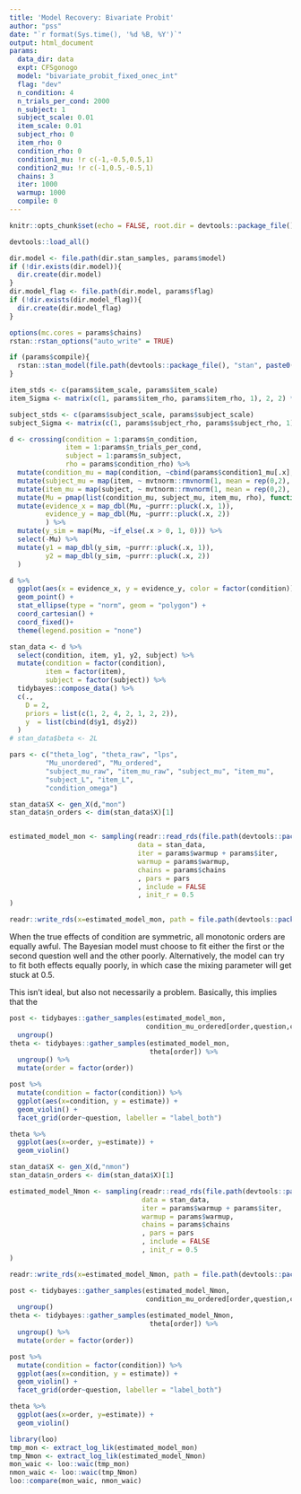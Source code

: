 ```yaml
---
title: 'Model Recovery: Bivariate Probit'
author: "pss"
date: "`r format(Sys.time(), '%d %B, %Y')`"
output: html_document
params:
  data_dir: data
  expt: CFSgonogo
  model: "bivariate_probit_fixed_onec_int"
  flag: "dev"
  n_condition: 4
  n_trials_per_cond: 2000
  n_subject: 1
  subject_scale: 0.01
  item_scale: 0.01
  subject_rho: 0
  item_rho: 0
  condition_rho: 0 
  condition1_mu: !r c(-1,-0.5,0.5,1)
  condition2_mu: !r c(-1,0.5,-0.5,1)
  chains: 3
  iter: 1000
  warmup: 1000
  compile: 0
---
```


```r
knitr::opts_chunk$set(echo = FALSE, root.dir = devtools::package_file(), message = FALSE, warning = FALSE, fig.width = 7, fig.asp = 1, cache = FALSE, cache.path = paste0(file.path(devtools::package_file(), "output", "cache", params$model, params$flag, params$participant), .Platform$file.sep), fig.path = paste0(file.path(devtools::package_file(), "output", "figures", params$model, params$flag), .Platform$file.sep) )

devtools::load_all()

dir.model <- file.path(dir.stan_samples, params$model)
if (!dir.exists(dir.model)){
  dir.create(dir.model)
}
dir.model_flag <- file.path(dir.model, params$flag)
if (!dir.exists(dir.model_flag)){
  dir.create(dir.model_flag)
}

options(mc.cores = params$chains)
rstan::rstan_options("auto_write" = TRUE)

if (params$compile){
  rstan::stan_model(file.path(devtools::package_file(), "stan", paste0(params$model, ".stan")))
}

item_stds <- c(params$item_scale, params$item_scale)
item_Sigma <- matrix(c(1, params$item_rho, params$item_rho, 1), 2, 2) * (item_stds %*% t(item_stds))

subject_stds <- c(params$subject_scale, params$subject_scale)
subject_Sigma <- matrix(c(1, params$subject_rho, params$subject_rho, 1), 2, 2) * (subject_stds %*% t(subject_stds))

d <- crossing(condition = 1:params$n_condition,
              item = 1:params$n_trials_per_cond,
              subject = 1:params$n_subject,
              rho = params$condition_rho) %>%
  mutate(condition_mu = map(condition, ~cbind(params$condition1_mu[.x], params$condition2_mu[.x]))) %>%
  mutate(subject_mu = map(item, ~ mvtnorm::rmvnorm(1, mean = rep(0,2), sigma = subject_Sigma))) %>%
  mutate(item_mu = map(subject, ~ mvtnorm::rmvnorm(1, mean = rep(0,2), sigma = item_Sigma))) %>%
  mutate(Mu = pmap(list(condition_mu, subject_mu, item_mu, rho), function(a,b,c,d) mvtnorm::rmvnorm(1, mean = a + b + c, sigma = matrix(c(1, d, d, 1), 2, 2)) )) %>%
  mutate(evidence_x = map_dbl(Mu, ~purrr::pluck(.x, 1)),
         evidence_y = map_dbl(Mu, ~purrr::pluck(.x, 2))
         ) %>%
  mutate(y_sim = map(Mu, ~if_else(.x > 0, 1, 0))) %>%
  select(-Mu) %>%
  mutate(y1 = map_dbl(y_sim, ~purrr::pluck(.x, 1)),
         y2 = map_dbl(y_sim, ~purrr::pluck(.x, 2))
  ) 
```



```r

d %>%
  ggplot(aes(x = evidence_x, y = evidence_y, color = factor(condition))) +
  geom_point() +
  stat_ellipse(type = "norm", geom = "polygon") +
  coord_cartesian() +
  coord_fixed()+
  theme(legend.position = "none")

```

```r

stan_data <- d %>%
  select(condition, item, y1, y2, subject) %>%
  mutate(condition = factor(condition),
         item = factor(item),
         subject = factor(subject)) %>%
  tidybayes::compose_data() %>%
  c(.,
    D = 2,
    priors = list(c(1, 2, 4, 2, 1, 2, 2)),
    y  = list(cbind(d$y1, d$y2))
  )
# stan_data$beta <- 2L

pars <- c("theta_log", "theta_raw", "lps",
         "Mu_unordered", "Mu_ordered",
         "subject_mu_raw", "item_mu_raw", "subject_mu", "item_mu",
         "subject_L", "item_L",
         "condition_omega")


```


```r

stan_data$X <- gen_X(d,"mon")
stan_data$n_orders <- dim(stan_data$X)[1]


estimated_model_mon <- sampling(readr::read_rds(file.path(devtools::package_file(), "stan", paste0(params$model, ".rds"))), 
                                data = stan_data, 
                                iter = params$warmup + params$iter,
                                warmup = params$warmup,
                                chains = params$chains
                                , pars = pars
                                , include = FALSE
                                , init_r = 0.5
)

readr::write_rds(x=estimated_model_mon, path = file.path(devtools::package_file(), "output", "stan_samples", params$model, params$flag, "data_mon.rds"))

```


When the true effects of condition are symmetric, all monotonic orders are equally awful. The Bayesian model must choose to fit either the first or the second question well and the other poorly. Alternatively, the model can try to fit both effects equally poorly, in which case the mixing parameter will get stuck at 0.5.

This isn't ideal, but also not necessarily a problem. Basically, this implies that the 

```r

post <- tidybayes::gather_samples(estimated_model_mon,
                                  condition_mu_ordered[order,question,condition]) %>%
  ungroup()
theta <- tidybayes::gather_samples(estimated_model_mon,
                                   theta[order]) %>%
  ungroup() %>%
  mutate(order = factor(order))

post %>%
  mutate(condition = factor(condition)) %>%
  ggplot(aes(x=condition, y = estimate)) +
  geom_violin() +
  facet_grid(order~question, labeller = "label_both")

theta %>%
  ggplot(aes(x=order, y=estimate)) +
  geom_violin() 
```



```r

stan_data$X <- gen_X(d,"nmon")
stan_data$n_orders <- dim(stan_data$X)[1]

estimated_model_Nmon <- sampling(readr::read_rds(file.path(devtools::package_file(), "stan", paste0(params$model, ".rds"))), 
                                 data = stan_data, 
                                 iter = params$warmup + params$iter,
                                 warmup = params$warmup,
                                 chains = params$chains
                                 , pars = pars
                                 , include = FALSE
                                 , init_r = 0.5
)

readr::write_rds(x=estimated_model_Nmon, path = file.path(devtools::package_file(), "output", "stan_samples", params$model, params$flag, "data_Nmon.rds"))

```


```r

post <- tidybayes::gather_samples(estimated_model_Nmon,
                                  condition_mu_ordered[order,question,condition]) %>%
  ungroup()
theta <- tidybayes::gather_samples(estimated_model_Nmon,
                                   theta[order]) %>%
  ungroup() %>%
  mutate(order = factor(order))

post %>%
  mutate(condition = factor(condition)) %>%
  ggplot(aes(x=condition, y = estimate)) +
  geom_violin() +
  facet_grid(order~question, labeller = "label_both")

theta %>%
  ggplot(aes(x=order, y=estimate)) +
  geom_violin() 
```


```r
library(loo)
tmp_mon <- extract_log_lik(estimated_model_mon)
tmp_Nmon <- extract_log_lik(estimated_model_Nmon)
mon_waic <- loo::waic(tmp_mon)
nmon_waic <- loo::waic(tmp_Nmon)
loo::compare(mon_waic, nmon_waic)
```


